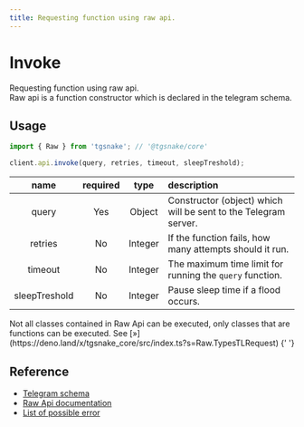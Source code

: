 ```yaml
---
title: Requesting function using raw api.
---
```



# Invoke

Requesting function using raw api.  
Raw api is a function constructor which is declared in the telegram schema.

## Usage

```ts
import { Raw } from 'tgsnake'; // '@tgsnake/core'

client.api.invoke(query, retries, timeout, sleepTreshold);
```

| name | required | type | description |
| :-: | :-: | :-: | :-- |
| query | Yes | Object | Constructor (object) which will be sent to the Telegram server. |
| retries | No | Integer | If the function fails, how many attempts should it run. |
| timeout | No | Integer | The maximum time limit for running the `query` function. |
| sleepTreshold | No | Integer | Pause sleep time if a flood occurs. |

<Callout type="info">
  Not all classes contained in Raw Api can be executed, only classes that are functions can be
  executed. See [»](https://deno.land/x/tgsnake_core/src/index.ts?s=Raw.TypesTLRequest)
</Callout>{' '}

## Reference

- [Telegram schema](https://corefork.telegram.org/schema)
- [Raw Api documentation](https://deno.land/x/tgsnake_core/src/index.ts?s=Raw)
- [List of possible error](https://github.com/tgsnake/core/blob/master/generator/error/source/errors.tsv)
